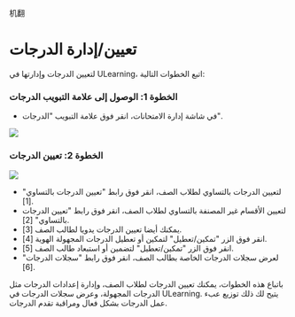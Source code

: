 机翻
# تعيين/إدارة الدرجات 

 لتعيين الدرجات وإدارتها في ULearning، اتبع الخطوات التالية: 

 ### الخطوة 1: الوصول إلى علامة التبويب الدرجات 

 - في شاشة إدارة الامتحانات، انقر فوق علامة التبويب "الدرجات". 

 ![]( /img/utest/teacher/managing22.png) 

 ### الخطوة 2: تعيين الدرجات 

 ![]( /img/utest/teacher/managing23.png) 

 - لتعيين الدرجات بالتساوي لطلاب الصف، انقر فوق رابط "تعيين الدرجات بالتساوي" [1]. 
 - لتعيين الأقسام غير المصنفة بالتساوي لطلاب الصف، انقر فوق رابط "تعيين الدرجات بالتساوي" [2]. 
 - يمكنك أيضا تعيين الدرجات يدويا لطالب الصف [3]. 
 - انقر فوق الزر "تمكين/تعطيل" لتمكين أو تعطيل الدرجات المجهولة الهوية [4]. 
 - انقر فوق الزر "تمكين/تعطيل" لتضمين أو استبعاد طالب الصف [5]. 
 - لعرض سجلات الدرجات الخاصة بطالب الصف، انقر فوق رابط "سجلات الدرجات" [6]. 

 باتباع هذه الخطوات، يمكنك تعيين الدرجات لطلاب الصف، وإدارة إعدادات الدرجات مثل الدرجات المجهولة، وعرض سجلات الدرجات في ULearning. يتيح لك ذلك توزيع عبء عمل الدرجات بشكل فعال ومراقبة تقدم الدرجات.
